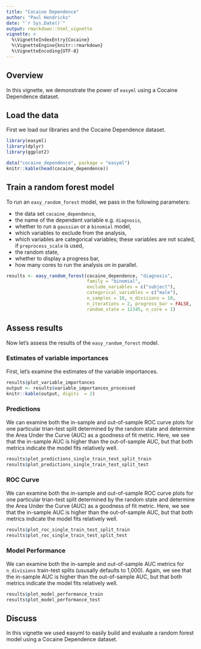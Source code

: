 ```yaml
---
title: "Cocaine Dependence"
author: "Paul Hendricks"
date: "`r Sys.Date()`"
output: rmarkdown::html_vignette
vignette: >
  %\VignetteIndexEntry{Cocaine}
  %\VignetteEngine{knitr::rmarkdown}
  %\VignetteEncoding{UTF-8}
---
```


## Overview

In this vignette, we demonstrate the power of `easyml` using a Cocaine Dependence dataset. 

## Load the data

First we load our libraries and the Cocaine Dependence dataset. 

```r
library(easyml)
library(dplyr)
library(ggplot2)

data("cocaine_dependence", package = "easyml")
knitr::kable(head(cocaine_dependence))
```

## Train a random forest model

To run an `easy_random_forest` model, we pass in the following parameters:

* the data set `cocaine_dependence`,
* the name of the dependent variable e.g. `diagnosis`,
* whether to run a `gaussian` or a `binomial` model, 
* which variables to exclude from the analysis, 
* which variables are categorical variables; these variables are not scaled, if `preprocess_scale` is used, 
* the random state, 
* whether to display a progress bar, 
* how many cores to run the analysis on in parallel.

```r
results <- easy_random_forest(cocaine_dependence, "diagnosis",
                              family = "binomial", 
                              exclude_variables = c("subject"),
                              categorical_variables = c("male"),
                              n_samples = 10, n_divisions = 10,
                              n_iterations = 2, progress_bar = FALSE, 
                              random_state = 12345, n_core = 1)
```

## Assess results

Now let's assess the results of the `easy_random_forest` model.

### Estimates of variable importances

First, let's examine the estimates of the variable importances.

```r
results$plot_variable_importances
output <- results$variable_importances_processed
knitr::kable(output, digits  = 2)
```

### Predictions

We can examine both the in-sample and out-of-sample ROC curve plots for one particular trian-test split determined by the random state and determine the Area Under the Curve (AUC) as a goodness of fit metric. Here, we see that the in-sample AUC is higher than the out-of-sample AUC, but that both metrics indicate the model fits relatively well.

```r
results$plot_predictions_single_train_test_split_train
results$plot_predictions_single_train_test_split_test
```

### ROC Curve

We can examine both the in-sample and out-of-sample ROC curve plots for one particular trian-test split determined by the random state and determine the Area Under the Curve (AUC) as a goodness of fit metric. Here, we see that the in-sample AUC is higher than the out-of-sample AUC, but that both metrics indicate the model fits relatively well.

```r
results$plot_roc_single_train_test_split_train
results$plot_roc_single_train_test_split_test
```

### Model Performance

We can examine both the in-sample and out-of-sample AUC metrics for `n_divisions` train-test splits (ususally defaults to 1,000). Again, we see that the in-sample AUC is higher than the out-of-sample AUC, but that both metrics indicate the model fits relatively well.

```r
results$plot_model_performance_train
results$plot_model_performance_test
```

## Discuss

In this vignette we used easyml to easily build and evaluate a random forest model using a Cocaine Dependence dataset.

